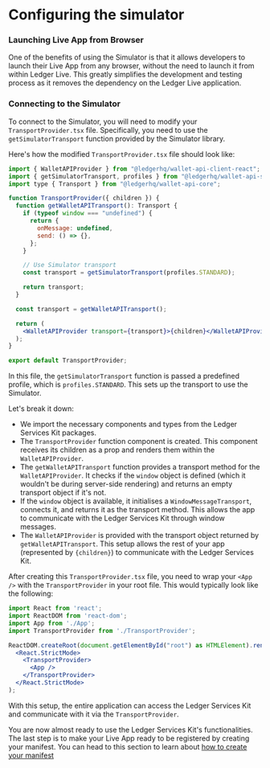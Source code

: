# Configuring the simulator

### Launching Live App from Browser

One of the benefits of using the Simulator is that it allows developers to launch their Live App from any browser, without the need to launch it from within Ledger Live. This greatly simplifies the development and testing process as it removes the dependency on the Ledger Live application.

### Connecting to the Simulator

To connect to the Simulator, you will need to modify your `TransportProvider.tsx` file. Specifically, you need to use the `getSimulatorTransport` function provided by the Simulator library.

Here's how the modified `TransportProvider.tsx` file should look like:

```jsx
import { WalletAPIProvider } from "@ledgerhq/wallet-api-client-react";
import { getSimulatorTransport, profiles } from "@ledgerhq/wallet-api-simulator";
import type { Transport } from "@ledgerhq/wallet-api-core";

function TransportProvider({ children }) {
  function getWalletAPITransport(): Transport {
    if (typeof window === "undefined") {
      return {
        onMessage: undefined,
        send: () => {},
      };
    }

    // Use Simulator transport
    const transport = getSimulatorTransport(profiles.STANDARD);

    return transport;
  }

  const transport = getWalletAPITransport();

  return (
    <WalletAPIProvider transport={transport}>{children}</WalletAPIProvider>
  );
}

export default TransportProvider;
```

In this file, the `getSimulatorTransport` function is passed a predefined profile, which is `profiles.STANDARD`. This sets up the transport to use the Simulator.

Let's break it down:

- We import the necessary components and types from the Ledger Services Kit packages.
- The `TransportProvider` function component is created. This component receives its children as a prop and renders them within the `WalletAPIProvider`.
- The `getWalletAPITransport` function provides a transport method for the `WalletAPIProvider`. It checks if the `window` object is defined (which it wouldn't be during server-side rendering) and returns an empty transport object if it's not.
- If the `window` object is available, it initialises a `WindowMessageTransport`, connects it, and returns it as the transport method. This allows the app to communicate with the Ledger Services Kit through window messages.
- The `WalletAPIProvider` is provided with the transport object returned by `getWalletAPITransport`. This setup allows the rest of your app (represented by `{children}`) to communicate with the Ledger Services Kit.

After creating this `TransportProvider.tsx` file, you need to wrap your `<App />` with the `TransportProvider` in your root file. This would typically look like the following:

```jsx
import React from 'react';
import ReactDOM from 'react-dom';
import App from './App';
import TransportProvider from './TransportProvider';

ReactDOM.createRoot(document.getElementById("root") as HTMLElement).render(
  <React.StrictMode>
    <TransportProvider>
      <App />
    </TransportProvider>
  </React.StrictMode>
);
```

With this setup, the entire application can access the Ledger Services Kit and communicate with it via the `TransportProvider`.

You are now almost ready to use the Ledger Services Kit's functionalities. The last step is to make your Live App ready to be registered by creating your manifest. You can head to this section to learn about [how to create your manifest](../examples/use-live-app/manifest)
